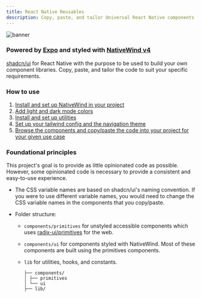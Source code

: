 ```yaml
---
title: React Native Reusables
description: Copy, paste, and tailor Universal React Native components to suit your specific requirements.
---
```


![banner](https://github.com/mrzachnugent/react-native-reusables/assets/63797719/0eef0a6d-d8eb-4b52-a97d-fa3b1e534215)

### Powered by [Expo](https://docs.expo.dev/) and styled with [NativeWind v4](https://www.nativewind.dev/v4/overview)

[shadcn/ui](https://ui.shadcn.com) for React Native with the purpose to be used to build your own component libraries. Copy, paste, and tailor the code to suit your specific requirements.

### How to use

1. [Install and set up NativeWind in your project](/getting-started/installation#install-nativewind)
2. [Add light and dark mode colors](/getting-started/installation#add-light-and-dark-mode-colors)
3. [Install and set up utilities](/getting-started/installation#install-and-set-up-utilities)
4. [Set up your tailwind config and the navigation theme](/getting-started/installation#configure-colors)
5. [Browse the components and copy/paste the code into your project for your given use case](/components/accordion)

### Foundational principles

This project's goal is to provide as little opinionated code as possible. However, some opinionated code is necessary to provide a consistent and easy-to-use experience.

- The CSS variable names are based on shadcn/ui's naming convention. If you were to use different variable names, you would need to change the CSS variable names in the components that you copy/paste.
- Folder structure:

  - `components/primitives` for unstyled accessible components which uses [radix-ui/primitives](https://www.radix-ui.com/primitives) for the web.
  - `components/ui` for components styled with NativeWind. Most of these components are built using the primitives components.
  - `lib` for utilities, hooks, and constants.

    ```
    ├── components/
    │ ├── primitives
    │ └── ui
    ├── lib/
    ```
